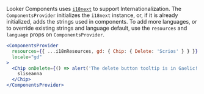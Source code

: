 <Meta title="Docs/Develop/Internationalization" />

Looker Components uses [`i18next`](https://www.i18next.com/) to support Internationalization.
The `ComponentsProvider` initializes the `i18next` instance, or, if it is already initialized,
adds the strings used in components. To add more languages, or to override existing strings and
language default, use the `resources` and `language` props on `ComponentsProvider`.

```jsx
<ComponentsProvider
  resources={{ ...i18nResources, gd: { Chip: { Delete: 'Scrios' } } }}
  locale="gd"
>
  <Chip onDelete={() => alert('The delete button tooltip is in Gaelic!')}>
    sliseanna
  </Chip>
</ComponentsProvider>
```